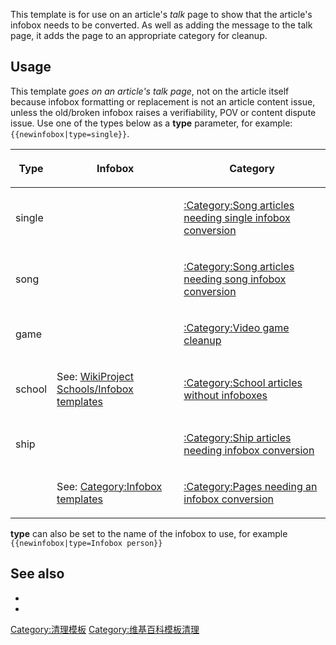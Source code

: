 {{Documentation subpage}}
<!-- PLEASE ADD CATEGORIES AND INTERWIKIS AT THE BOTTOM OF THIS PAGE. -->

This template is for use on an article's ''talk'' page to show that the article's infobox needs to be converted.  As well as adding the message to the talk page, it adds the page to an appropriate category for cleanup.

==Usage==
This template <em>goes on an article's talk page</em>, not on the article itself because infobox formatting or replacement is not an article content issue, unless the old/broken infobox raises a verifiability, POV or content dispute issue. Use one of the types below as a '''type''' parameter, for example: <code><nowiki>{{newinfobox|type=single}}</nowiki></code>.

{|class="wikitable"
|-
! Type
! Infobox
! Category
|-
| single
| {{tl|Infobox single}}
| [[:Category:Song articles needing single infobox conversion]]
|-
| song
| {{tl|Infobox song}}
| [[:Category:Song articles needing song infobox conversion]]
|-
| game
| {{tl|Infobox video game}}
| [[:Category:Video game cleanup]]
|-
| school
| See: [[Wikipedia:WikiProject Schools/Infobox templates|WikiProject Schools/Infobox templates]]
| [[:Category:School articles without infoboxes]]
|-
| ship
| {{tl|Infobox ship begin}}
| [[:Category:Ship articles needing infobox conversion]]
|-
| 
| See: [[:Category:Infobox templates|Category:Infobox templates]]
| [[:Category:Pages needing an infobox conversion]]
|}

'''type''' can also be set to the name of the infobox to use, for example <code><nowiki>{{newinfobox|type=Infobox person}}</nowiki></code>

==See also==
*{{tlx|Cleanup-infobox}}
*{{tlx|reqinfobox}}

<includeonly><!--
++++ PLEASE ADD CATEGORIES AND INTERWIKIS BELOW THIS LINE, THANK YOU. -->
[[Category:清理模板]]
[[Category:维基百科模板清理]]
</includeonly>